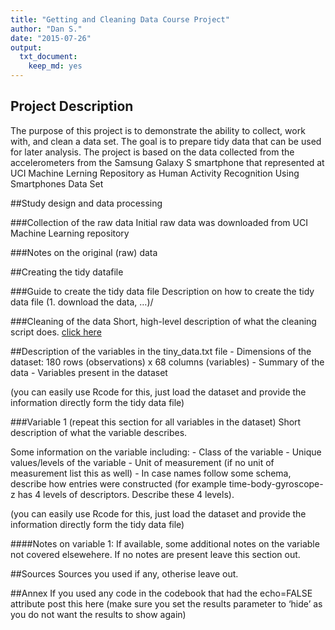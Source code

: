 ```yaml
---
title: "Getting and Cleaning Data Course Project"
author: "Dan S."
date: "2015-07-26"
output:
  txt_document:
    keep_md: yes
---
```


## Project Description
The purpose of this project is to demonstrate the ability to collect, work with, and clean a data set. The goal is to prepare tidy data that can be used for later analysis. The project is based on the data collected from the accelerometers from the Samsung Galaxy S smartphone that represented at UCI Machine Lerning Repository as Human Activity Recognition Using Smartphones Data Set 

##Study design and data processing

###Collection of the raw data
Initial raw data was downloaded from UCI Machine Learning repository

###Notes on the original (raw) data 

##Creating the tidy datafile

###Guide to create the tidy data file
Description on how to create the tidy data file (1. download the data, ...)/

###Cleaning of the data
Short, high-level description of what the cleaning script does. [click here](https://github.com/DanSpiny/Getting-and-Cleaning-Data-Course-Project/blob/master/README.md)

##Description of the variables in the tiny_data.txt file
 - Dimensions of the dataset: 180 rows (observations) x  68 columns (variables)
 - Summary of the data
 - Variables present in the dataset

(you can easily use Rcode for this, just load the dataset and provide the information directly form the tidy data file)

###Variable 1 (repeat this section for all variables in the dataset)
Short description of what the variable describes.

Some information on the variable including:
 - Class of the variable
 - Unique values/levels of the variable
 - Unit of measurement (if no unit of measurement list this as well)
 - In case names follow some schema, describe how entries were constructed (for example time-body-gyroscope-z has 4 levels of descriptors. Describe these 4 levels). 

(you can easily use Rcode for this, just load the dataset and provide the information directly form the tidy data file)

####Notes on variable 1:
If available, some additional notes on the variable not covered elsewehere. If no notes are present leave this section out.

##Sources
Sources you used if any, otherise leave out.

##Annex
If you used any code in the codebook that had the echo=FALSE attribute post this here (make sure you set the results parameter to 'hide' as you do not want the results to show again)
